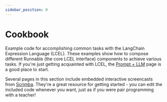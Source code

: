 ```yaml
---
sidebar_position: 0
---
```


# Cookbook


Example code for accomplishing common tasks with the LangChain Expression Language (LCEL). These examples show how to compose different Runnable (the core LCEL interface) components to achieve various tasks. If you're just getting acquainted with LCEL, the [Prompt + LLM](/docs/expression_language/cookbook/prompt_llm_parser) page is a good place to start.

Several pages in this section include embedded interactive screencasts from [Scrimba](https://scrimba.com).
They're a great resource for getting started - you can edit the included code whenever you want, just as if you were pair programming with a teacher!

<DocCardList />
